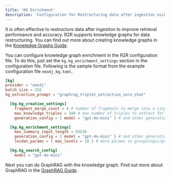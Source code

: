 ```yaml
---
title: 'KG Enrichment'
description: 'Configuration for Restructuring data after ingestion using Knowledge Graphs'
---
```


It is often effective to restructure data after ingestion to improve retrieval performance and accuracy. R2R supports knowledge graphs for data restructuring. You can find out more about creating knowledge graphs in the [Knowledge Graphs Guide](/cookbooks/graphrag).

You can configure knowledge graph enrichment in the R2R configuration file. To do this, just set the `kg.kg_enrichment_settings` section in the configuration file. Following is the sample format from the example configuration file `neo4j_kg.toml`.

```toml
[kg]
provider = "neo4j"
batch_size = 256
kg_extraction_prompt = "graphrag_triplet_extraction_zero_shot"

  [kg.kg_creation_settings]
    fragment_merge_count = 4 # number of fragments to merge into a single extraction
    max_knowledge_triples = 100 # max number of triples to extract for each document chunk
    generation_config = { model = "gpt-4o-mini" } # and other generation params

  [kg.kg_enrichment_settings]
    max_summary_input_length = 65536
    generation_config = { model = "gpt-4o-mini" } # and other generation params
    leiden_params = { max_levels = 10 } # more params in graspologic/partition/leiden.py

  [kg.kg_search_config]
    model = "gpt-4o-mini"
```

Next you can do GraphRAG with the knowledge graph. Find out more about GraphRAG in the [GraphRAG Guide](/cookbooks/graphrag).
